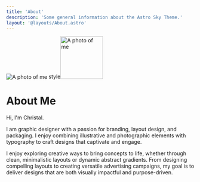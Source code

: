 ```yaml
---
title: 'About'
description: 'Some general information about the Astro Sky Theme.'
layout: '@layouts/About.astro'
---
```


![A photo of me](public/my-photo.jpg) style<img src="public/my-photo.jpg" alt="A photo of me" style="width: 3cm; height: 3cm;" />










# About Me

Hi, I'm Christal.

I am graphic designer with a passion for branding, layout design, and packaging. I enjoy combining illustrative and photographic elements with typography to craft designs that captivate and engage.

I enjoy exploring creative ways to bring concepts to life, whether through clean, minimalistic layouts or dynamic abstract gradients.
From designing compelling layouts to creating versatile advertising campaigns, my goal is to deliver designs that are both visually impactful and purpose-driven.
